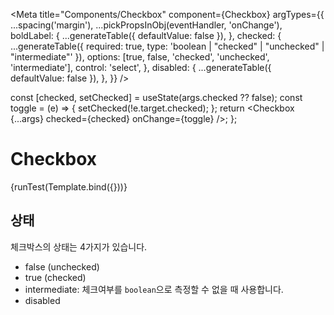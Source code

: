 
<Meta
  title="Components/Checkbox"
  component={Checkbox}
  argTypes={{
    ...spacing('margin'),
    ...pickPropsInObj(eventHandler, 'onChange'),
    boldLabel: {
      ...generateTable({ defaultValue: false }),
    },
    checked: {
      ...generateTable({ required: true, type: 'boolean | "checked" | "unchecked" | "intermediate"' }),
      options: [true, false, 'checked', 'unchecked', 'intermediate'],
      control: 'select',
    },
    disabled: {
      ...generateTable({ defaultValue: false }),
    },
  }}
/>

  const [checked, setChecked] = useState(args.checked ?? false);
  const toggle = (e) => {
    setChecked(!e.target.checked);
  };
  return <Checkbox {...args} checked={checked} onChange={toggle} />;
};

# Checkbox

<Canvas>
  <Story name="default" args={{ label: '체크박스', checked: false, name: '기본' }}>
    {runTest(Template.bind({}))}
  </Story>
</Canvas>

<ArgsTable story="default" />

## 상태

체크박스의 상태는 4가지가 있습니다.

- false (unchecked)
- true (checked)
- intermediate: 체크여부를 `boolean`으로 측정할 수 없을 때 사용합니다.
- disabled

<Canvas>
  <Story name="상태">
    <Checkbox label="체크안됨" checked={false} mb={2} name="01" />
    <Checkbox label="체크" checked={true} mb={2} name="02" />
    <Checkbox label="중간값" checked="intermediate" mb={2} name="03" />
    <Checkbox label="unchecked and disabled" checked={false} disabled mb={2} name="04" />
    <Checkbox label="checked and disabled" checked={true} disabled mb={2} name="05" />
    <Checkbox label="intermediate and disabled" checked="intermediate" disabled name="06" />
  </Story>
</Canvas>
